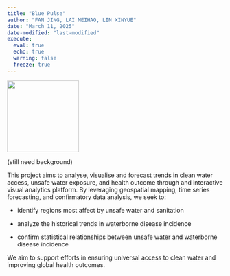 ```yaml
---
title: "Blue Pulse"
author: "FAN JING, LAI MEIHAO, LIN XINYUE"
date: "March 11, 2025"
date-modified: "last-modified"
execute: 
  eval: true
  echo: true
  warning: false
  freeze: true
---
```


![](images/clipboard-1382453510.png){width="167"}

(still need background)

This project aims to analyse, visualise and forecast trends in clean water access, unsafe water exposure, and health outcome through and interactive visual analytics platform. By leveraging geospatial mapping, time series forecasting, and confirmatory data analysis, we seek to:

-   identify regions most affect by unsafe water and sanitation

-   analyze the historical trends in waterborne disease incidence

-   confirm statistical relationships between unsafe water and waterborne disease incidence

We aim to support efforts in ensuring universal access to clean water and improving global health outcomes.
